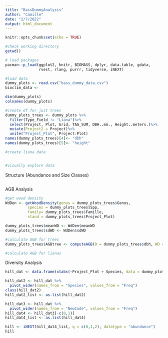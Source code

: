 ```yaml
---
title: "BassDummyAnalysis"
author: "Camille"
date: "2/7/2022"
output: html_document
---
```


```r
knitr::opts_chunk$set(echo = TRUE)
```

```r
#check working directory 
getwd()

# load packages
pacman::p_load(ggplot2, knitr, BIOMASS, dplyr, data.table, gdata, 
               rvest, rlang, purrr, tidyverse, iNEXT)

#load data
dummy_plots <- read.csv("bass_dummy_data.csv")
bioclim_data <- 

```

```r
dim(dummy_plots)
colnames(dummy_plots)

#create df for just trees
dummy_plots_trees <- dummy_plots %>%
  filter(Type_Field != "Liana")%>%
  select(Project, Plot, Grid, TAG_SUM, DBH..mm., Height..meters.)%>%
  mutate(Project2 = Project)%>%
  unite("Project_Plot", Project:Plot)
names(dummy_plots_trees)[4]<- "dbh"
names(dummy_plots_trees)[5]<- "height"

#create liana data


#visually explore data
```

Structure (Abundance and Size Classes)
```r


```


AGB Analysis
```r
#get wood density
WdDen <- getWoodDensity(genus = dummy_plots_trees$Genus,
          species = dummy_plots_trees$Spp,
          family= dummy_plots_trees$Famille,
          stand = dummy_plots_trees$Project_Plot)

dummy_plots_trees$meanWD <- WdDen$meanWD
dummy_plots_trees$sdWD <- WdDen$sdWD

#calculate AGB for trees
dummy_plots_trees$AGBtree <- computeAGB(D = dummy_plots_trees$dbh, WD = dummy_plots_trees$meanWD, H = dummy_plots_trees$H)

#calculate AGB for lianas


```

Diversity Analysis
```r
hill_dat <- data.frame(xtabs(~Project_Plot + Species, data = dummy_plots2))

hill_dat2 <- hill_dat %>% 
  pivot_wider(names_from = "Species", values_from = "Freq")
class(hill_dat2)
hill_dat2_list <- as.list(hill_dat2)

hill_dat3 <- hill_dat %>% 
  pivot_wider(names_from = "NewCode", values_from = "Freq")
hill_dat4 <- hill_dat3[-c(0,1)]
hill_dat4_list <- as.list(hill_dat4)

hill <- iNEXT(hill_dat4_list, q = c(0,1,2), datatype = "abundance")
hill
```

